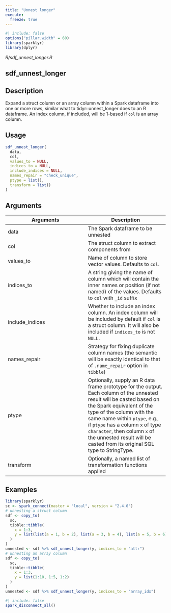 ```yaml
---
title: "Unnest longer"
execute:
  freeze: true
---
```


```r
#| include: false
options("pillar.width" = 60)
library(sparklyr) 
library(dplyr)
```

*R/sdf_unnest_longer.R*

## sdf_unnest_longer

## Description
Expand a struct column or an array column within a Spark dataframe into one or more rows, similar what to tidyr::unnest_longer does to an R dataframe. An index column, if included, will be 1-based if `col` is an array column. 


## Usage
```r
sdf_unnest_longer( 
  data, 
  col, 
  values_to = NULL, 
  indices_to = NULL, 
  include_indices = NULL, 
  names_repair = "check_unique", 
  ptype = list(), 
  transform = list() 
) 
```

## Arguments
|Arguments|Description|
|---|---|
| data | The Spark dataframe to be unnested |
| col | The struct column to extract components from |
| values_to | Name of column to store vector values. Defaults to `col`. |
| indices_to | A string giving the name of column which will contain the inner names or position (if not named) of the values. Defaults to `col` with `_id` suffix |
| include_indices | Whether to include an index column. An index column will be included by default if `col` is a struct column. It will also be included if `indices_to` is not `NULL`. |
| names_repair | Strategy for fixing duplicate column names (the semantic will be exactly identical to that of `.name_repair` option in `tibble`) |
| ptype | Optionally, supply an R data frame prototype for the output. Each column of the unnested result will be casted based on the Spark equivalent of the type of the column with the same name within `ptype`, e.g., if `ptype` has a column `x` of type `character`, then column `x` of the unnested result will be casted from its original SQL type to StringType. |
| transform | Optionally, a named list of transformation functions applied |





## Examples
```r
library(sparklyr) 
sc <- spark_connect(master = "local", version = "2.4.0") 
# unnesting a struct column 
sdf <- copy_to( 
  sc, 
  tibble::tibble( 
    x = 1:3, 
    y = list(list(a = 1, b = 2), list(a = 3, b = 4), list(a = 5, b = 6)) 
  ) 
) 
unnested <- sdf %>% sdf_unnest_longer(y, indices_to = "attr") 
# unnesting an array column 
sdf <- copy_to( 
  sc, 
  tibble::tibble( 
    x = 1:3, 
    y = list(1:10, 1:5, 1:2) 
  ) 
) 
unnested <- sdf %>% sdf_unnest_longer(y, indices_to = "array_idx") 
```



```r
#| include: false
spark_disconnect_all()
```
